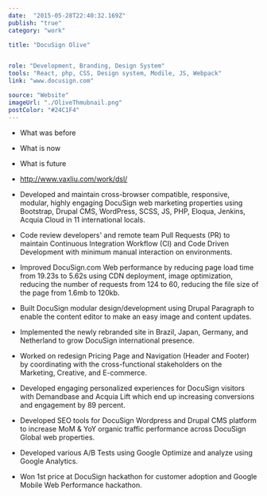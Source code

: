 ```yaml
---
date:  "2015-05-28T22:40:32.169Z"
publish: "true" 
category: "work"

title: "DocuSign Olive"


role: "Development, Branding, Design System"
tools: "React, php, CSS, Design system, Modile, JS, Webpack" 
link: "www.docusign.com" 

source: "Website"
imageUrl: "./OliveThmubnail.png"
postColor: "#24C1F4"
---
```


- What was before
- What is now
- What is future
- http://www.vaxliu.com/work/dsl/


- Developed and maintain cross-browser compatible, responsive, modular, highly engaging DocuSign web marketing properties using Bootstrap, Drupal CMS, WordPress, SCSS, JS, PHP, Eloqua, Jenkins, Acquia Cloud in 11 international locals.
- Code review developers' and remote team Pull Requests (PR) to maintain Continuous Integration Workflow (CI) and Code Driven Development with minimum manual interaction on environments.
- Improved DocuSign.com Web performance by reducing page load time from 19.23s to 5.62s using CDN deployment, image optimization, reducing the number of requests from 124 to 60, reducing the file size of the page from 1.6mb to 120kb. 
- Built DocuSign modular design/development using Drupal Paragraph to enable the content editor to make an easy image and content updates.
- Implemented the newly rebranded site in Brazil, Japan, Germany, and Netherland to grow DocuSign international presence.
- Worked on redesign Pricing Page and Navigation (Header and Footer) by coordinating with the cross-functional stakeholders on the Marketing, Creative, and E-commerce. 
- Developed engaging personalized experiences for DocuSign visitors with Demandbase and Acquia Lift which end up increasing conversions and engagement by 89 percent.
- Developed SEO tools for DocuSign Wordpress and Drupal CMS platform to increase MoM & YoY organic traffic performance across DocuSign Global web properties.
- Developed various A/B Tests using Google Optimize and analyze using Google Analytics.
- Won 1st price at DocuSign hackathon for customer adoption and Google Mobile Web Performance hackathon.